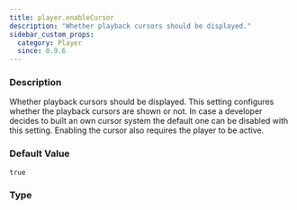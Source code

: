 ```yaml
---
title: player.enableCursor
description: "Whether playback cursors should be displayed."
sidebar_custom_props:
  category: Player
  since: 0.9.6
---
```




<SettingsHeader />

### Description
Whether playback cursors should be displayed. This setting configures whether the playback cursors are shown or not. In case a developer decides to built an own cursor system the default one can be disabled with this setting. Enabling the cursor also requires the player to be active.


### Default Value

`true`

### Type

<CodeBadge type="js" name="boolean" /><CodeBadge type="net" name="bool" /><CodeBadge type="android" name="Boolean" />
